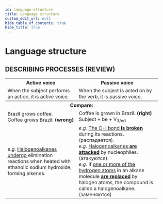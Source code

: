 ```yaml
---
id: language-structure
title: Language structure
custom_edit_url: null
hide_table_of_contents: true
hide_title: true
---
```



<Theme halogenoalkanes />

# Language structure

## DESCRIBING PROCESSES (REVIEW)

<table>
  <tr><th>Active voice</th><th>Passive voice</th></tr>
  <tr>
    <td>
      When the subject performs an action, it is active voice.
    </td>
    <td>
      When the subject is acted on by the verb, it is passive voice.
    </td>
  </tr>
  <tr><th colspan='2'>Compare:</th></tr>
  <tr>
    <td>
      Brazil grows coffee.<br/>Coffee grows Brazil. <strong>(wrong)</strong>
    </td>
    <td>
      Coffee is grown in Brazil. <strong>(right)</strong><br/>Subject + be + V<sub>3/ed</sub>
    </td>
  </tr>
  <tr>
    <td>
      <em>e.g.</em> <u>Halogenoalkanes undergo</u> elimination reactions when heated with ethanolic sodium hydroxide, forming alkenes.
    </td>
    <td>
      <em>e.g.</em> <u>The C-I bond <strong>is broken</strong></u> during its reactions.(распадается).<br/> 
      <em>e.g.</em> <u>Halogenoalkanes <strong>are attacked</strong></u> by nucleophiles.(атакуются).<br/> 
      <em>e.g.</em> If <u>one or more of the hydrogen atoms</u> in an alkane molecule <u><strong>are replaced</strong></u> by halogen atoms, the compound is called a halogenoalkane. (заменяются)
    </td>
  </tr>
</table>
